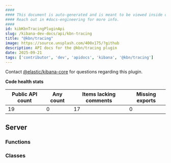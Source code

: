 ```yaml
---
####
#### This document is auto-generated and is meant to be viewed inside our experimental, new docs system.
#### Reach out in #docs-engineering for more info.
####
id: kibKbnTracingPluginApi
slug: /kibana-dev-docs/api/kbn-tracing
title: "@kbn/tracing"
image: https://source.unsplash.com/400x175/?github
description: API docs for the @kbn/tracing plugin
date: 2025-09-21
tags: ['contributor', 'dev', 'apidocs', 'kibana', '@kbn/tracing']
---
```




Contact [@elastic/kibana-core](https://github.com/orgs/elastic/teams/kibana-core) for questions regarding this plugin.

**Code health stats**

| Public API count  | Any count | Items lacking comments | Missing exports |
|-------------------|-----------|------------------------|-----------------|
| 19 | 0 | 17 | 0 |

## Server

### Functions
<DocDefinitionList data={kbnTracingObj.server.functions}/>

### Classes
<DocDefinitionList data={kbnTracingObj.server.classes}/>

